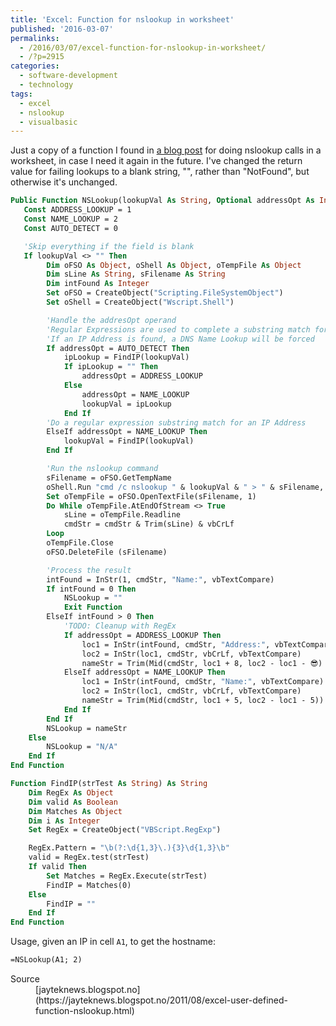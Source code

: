 ---
title: 'Excel: Function for nslookup in worksheet'
published: '2016-03-07'
permalinks:
  - /2016/03/07/excel-function-for-nslookup-in-worksheet/
  - /?p=2915
categories:
  - software-development
  - technology
tags:
  - excel
  - nslookup
  - visualbasic
---

Just a copy of a function I found in [a blog post](https://jayteknews.blogspot.no/2011/08/excel-user-defined-function-nslookup.html) for doing nslookup calls in a worksheet, in case I need it again in the future. I've changed the return value for failing lookups to a blank string, "", rather than "NotFound", but otherwise it's unchanged.

```vb
Public Function NSLookup(lookupVal As String, Optional addressOpt As Integer) As String
   Const ADDRESS_LOOKUP = 1
   Const NAME_LOOKUP = 2
   Const AUTO_DETECT = 0

   'Skip everything if the field is blank
   If lookupVal <> "" Then
        Dim oFSO As Object, oShell As Object, oTempFile As Object
        Dim sLine As String, sFilename As String
        Dim intFound As Integer
        Set oFSO = CreateObject("Scripting.FileSystemObject")
        Set oShell = CreateObject("Wscript.Shell")

        'Handle the addresOpt operand
        'Regular Expressions are used to complete a substring match for an IP Address
        'If an IP Address is found, a DNS Name Lookup will be forced
        If addressOpt = AUTO_DETECT Then
            ipLookup = FindIP(lookupVal)
            If ipLookup = "" Then
                addressOpt = ADDRESS_LOOKUP
            Else
                addressOpt = NAME_LOOKUP
                lookupVal = ipLookup
            End If
        'Do a regular expression substring match for an IP Address
        ElseIf addressOpt = NAME_LOOKUP Then
            lookupVal = FindIP(lookupVal)
        End If

        'Run the nslookup command
        sFilename = oFSO.GetTempName
        oShell.Run "cmd /c nslookup " & lookupVal & " > " & sFilename, 0, True
        Set oTempFile = oFSO.OpenTextFile(sFilename, 1)
        Do While oTempFile.AtEndOfStream <> True
            sLine = oTempFile.Readline
            cmdStr = cmdStr & Trim(sLine) & vbCrLf
        Loop
        oTempFile.Close
        oFSO.DeleteFile (sFilename)

        'Process the result
        intFound = InStr(1, cmdStr, "Name:", vbTextCompare)
        If intFound = 0 Then
            NSLookup = ""
            Exit Function
        ElseIf intFound > 0 Then
            'TODO: Cleanup with RegEx
            If addressOpt = ADDRESS_LOOKUP Then
                loc1 = InStr(intFound, cmdStr, "Address:", vbTextCompare) + InStr(intFound, cmdStr, "Addresses:", vbTextCompare)
                loc2 = InStr(loc1, cmdStr, vbCrLf, vbTextCompare)
                nameStr = Trim(Mid(cmdStr, loc1 + 8, loc2 - loc1 - 😎)
            ElseIf addressOpt = NAME_LOOKUP Then
                loc1 = InStr(intFound, cmdStr, "Name:", vbTextCompare)
                loc2 = InStr(loc1, cmdStr, vbCrLf, vbTextCompare)
                nameStr = Trim(Mid(cmdStr, loc1 + 5, loc2 - loc1 - 5))
            End If
        End If
        NSLookup = nameStr
    Else
        NSLookup = "N/A"
    End If
End Function

Function FindIP(strTest As String) As String
    Dim RegEx As Object
    Dim valid As Boolean
    Dim Matches As Object
    Dim i As Integer
    Set RegEx = CreateObject("VBScript.RegExp")

    RegEx.Pattern = "\b(?:\d{1,3}\.){3}\d{1,3}\b"
    valid = RegEx.test(strTest)
    If valid Then
        Set Matches = RegEx.Execute(strTest)
        FindIP = Matches(0)
    Else
        FindIP = ""
    End If
End Function
```

Usage, given an IP in cell `A1`, to get the hostname:

```txt
=NSLookup(A1; 2)
```

<Note>
  <dl>
    <dt>Source</dt>
    <dd>
      [jayteknews.blogspot.no](https://jayteknews.blogspot.no/2011/08/excel-user-defined-function-nslookup.html)
    </dd>
  </dl>
</Note>

